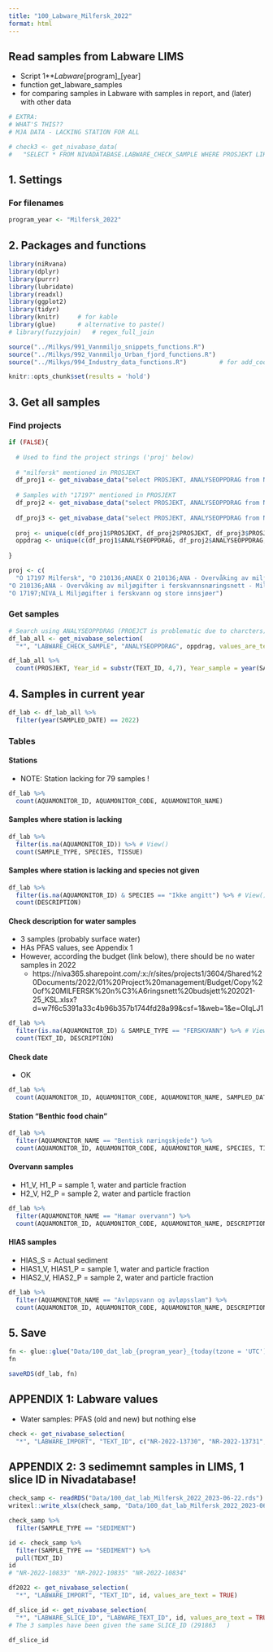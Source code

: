 ```yaml
---
title: "100_Labware_Milfersk_2022"
format: html
---
```


## Read samples from Labware LIMS   
- Script 1**_Labware_[program]_[year]     
- function get_labware_samples    
- for comparing samples in Labware with samples in report, and (later) with other data   


```r

# EXTRA:
# WHAT'S THIS??
# MJA DATA - LACKING STATION FOR ALL  

# check3 <- get_nivabase_data(
#   "SELECT * FROM NIVADATABASE.LABWARE_CHECK_SAMPLE WHERE PROSJEKT LIKE '%ANAEX%'")   


```



## 1. Settings  

### For filenames  
```r

program_year <- "Milfersk_2022"

```

## 2. Packages and functions  
```r

library(niRvana)
library(dplyr)
library(purrr)
library(lubridate)
library(readxl)
library(ggplot2)
library(tidyr)  
library(knitr)     # for kable
library(glue)      # alternative to paste()  
# library(fuzzyjoin)   # regex_full_join

source("../Milkys/991_Vannmiljo_snippets_functions.R")
source("../Milkys/992_Vannmiljo_Urban_fjord_functions.R")
source("../Milkys/994_Industry_data_functions.R")         # for add_coordinates()

knitr::opts_chunk$set(results = 'hold')

```

## 3. Get all samples  

### Find projects   
```r

if (FALSE){
  
  # Used to find the project strings ('proj' below) 
  
  # "milfersk" mentioned in PROSJEKT    
  df_proj1 <- get_nivabase_data("select PROSJEKT, ANALYSEOPPDRAG from NIVADATABASE.LABWARE_CHECK_SAMPLE where lower(PROSJEKT) like '%milfersk%'")
  
  # Samples with "17197" mentioned in PROSJEKT    
  df_proj2 <- get_nivabase_data("select PROSJEKT, ANALYSEOPPDRAG from NIVADATABASE.LABWARE_CHECK_SAMPLE where lower(PROSJEKT) like '%17197%'")
  
  df_proj3 <- get_nivabase_data("select PROSJEKT, ANALYSEOPPDRAG from NIVADATABASE.LABWARE_CHECK_SAMPLE where lower(PROSJEKT) like '%210136%'")
  
  proj <- unique(c(df_proj1$PROSJEKT, df_proj2$PROSJEKT, df_proj3$PROSJEKT))
  oppdrag <- unique(c(df_proj1$ANALYSEOPPDRAG, df_proj2$ANALYSEOPPDRAG, df_proj3$ANALYSEOPPDRAG))
  
}

proj <- c(
  "O 17197 Milfersk", "O 210136;ANAEX O 210136;ANA - Overvåking av miljøgifter i ferskvannsnæringsnett - Milfersk (2021-2026)", 
"O 210136;ANA - Overvåking av miljøgifter i ferskvannsnæringsnett - Milfersk (2021-2026)", 
"O 17197;NIVA_L Miljøgifter i ferskvann og store innsjøer")


```


### Get samples  
```r

# Search using ANALYSEOPPDRAG (PROEJCT is problematic due to charcters)
df_lab_all <- get_nivabase_selection(
  "*", "LABWARE_CHECK_SAMPLE", "ANALYSEOPPDRAG", oppdrag, values_are_text = TRUE)   

df_lab_all %>%
  count(PROSJEKT, Year_id = substr(TEXT_ID, 4,7), Year_sample = year(SAMPLED_DATE))

```

## 4. Samples in current year       
```r

df_lab <- df_lab_all %>% 
  filter(year(SAMPLED_DATE) == 2022)

```

### Tables  

#### Stations  

* NOTE: Station lacking for 79 samples ! 

```r

df_lab %>%
  count(AQUAMONITOR_ID, AQUAMONITOR_CODE, AQUAMONITOR_NAME) 

```

#### Samples where station is lacking  
```r

df_lab %>%
  filter(is.na(AQUAMONITOR_ID)) %>% # View()
  count(SAMPLE_TYPE, SPECIES, TISSUE) 

```
#### Samples where station is lacking and species not given   
```r

df_lab %>%
  filter(is.na(AQUAMONITOR_ID) & SPECIES == "Ikke angitt") %>% # View()
  count(DESCRIPTION) 

```

#### Check description for water samples   

* 3 samples (probably surface water)  
* HAs PFAS values, see Appendix 1  
* However, according the budget (link below), there should be no water samples in 2022  
    - https://niva365.sharepoint.com/:x:/r/sites/projects1/3604/Shared%20Documents/2022/01%20Project%20management/Budget/Copy%20of%20MILFERSK%20n%C3%A6ringsnett%20budsjett%202021-25_KSL.xlsx?d=w7f6c5391a33c4b96b357b1744fd28a99&csf=1&web=1&e=OIqLJ1

```r

df_lab %>%
  filter(is.na(AQUAMONITOR_ID) & SAMPLE_TYPE == "FERSKVANN") %>% # View()
  count(TEXT_ID, DESCRIPTION) 

```

#### Check date  

* OK 

```r

df_lab %>%
  count(AQUAMONITOR_ID, AQUAMONITOR_CODE, AQUAMONITOR_NAME, SAMPLED_DATE) 

```



#### Station "Benthic food chain"       

```r

df_lab %>%
  filter(AQUAMONITOR_NAME == "Bentisk næringskjede") %>%
  count(AQUAMONITOR_ID, AQUAMONITOR_CODE, AQUAMONITOR_NAME, SPECIES, TISSUE) 

```

#### Overvann samples  

* H1_V, H1_P = sample 1, water and particle fraction  
* H2_V, H2_P = sample 2, water and particle fraction  

```r

df_lab %>%
  filter(AQUAMONITOR_NAME == "Hamar overvann") %>%
  count(AQUAMONITOR_ID, AQUAMONITOR_CODE, AQUAMONITOR_NAME, DESCRIPTION) 

```


#### HIAS samples  

* HIAS_S = Actual sediment  
* HIAS1_V, HIAS1_P = sample 1, water and particle fraction
* HIAS2_V, HIAS2_P = sample 2, water and particle fraction  

```r

df_lab %>%
  filter(AQUAMONITOR_NAME == "Avløpsvann og avløpsslam") %>%
  count(AQUAMONITOR_ID, AQUAMONITOR_CODE, AQUAMONITOR_NAME, DESCRIPTION) 

```

## 5. Save  

```r

fn <- glue::glue("Data/100_dat_lab_{program_year}_{today(tzone = 'UTC')}.rds")
fn

saveRDS(df_lab, fn)

```

## APPENDIX 1: Labware values   

* Water samples: PFAS (old and new) but nothing else   

```r

check <- get_nivabase_selection(
  "*", "LABWARE_IMPORT", "TEXT_ID", c("NR-2022-13730", "NR-2022-13731", "NR-2022-13732"), values_are_text = TRUE)   


```

## APPENDIX 2: 3 sedimemnt samples in LIMS, 1 slice ID in Nivadatabase!  

```r

check_samp <- readRDS("Data/100_dat_lab_Milfersk_2022_2023-06-22.rds")
writexl::write_xlsx(check_samp, "Data/100_dat_lab_Milfersk_2022_2023-06-22.xlsx")

check_samp %>%
  filter(SAMPLE_TYPE == "SEDIMENT")

id <- check_samp %>%
  filter(SAMPLE_TYPE == "SEDIMENT") %>%
  pull(TEXT_ID)
id
# "NR-2022-10833" "NR-2022-10835" "NR-2022-10834"

df2022 <- get_nivabase_selection(
  "*", "LABWARE_IMPORT", "TEXT_ID", id, values_are_text = TRUE)   

df_slice_id <- get_nivabase_selection(
  "*", "LABWARE_SLICE_ID", "LABWARE_TEXT_ID", id, values_are_text = TRUE) 
# The 3 samples have been given the same SLICE_ID (291863	)

df_slice_id

```

